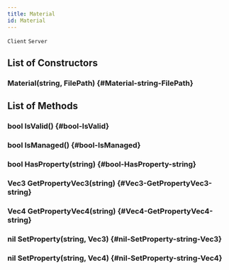 ```yaml
---
title: Material
id: Material
---
```

`Client`
`Server`

## List of Constructors

### Material(string, FilePath) {#Material-string-FilePath}

## List of Methods

### bool IsValid() {#bool-IsValid}

### bool IsManaged() {#bool-IsManaged}

### bool HasProperty(string) {#bool-HasProperty-string}

### Vec3 GetPropertyVec3(string) {#Vec3-GetPropertyVec3-string}

### Vec4 GetPropertyVec4(string) {#Vec4-GetPropertyVec4-string}

### nil SetProperty(string, Vec3) {#nil-SetProperty-string-Vec3}

### nil SetProperty(string, Vec4) {#nil-SetProperty-string-Vec4}

